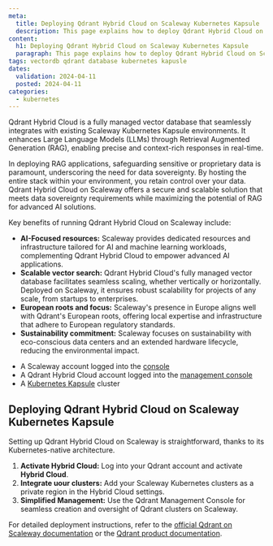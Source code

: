 ```yaml
---
meta:
  title: Deploying Qdrant Hybrid Cloud on Scaleway Kubernetes Kapsule
  description: This page explains how to deploy Qdrant Hybrid Cloud on Scaleway Kubernetes Kapsule.
content:
  h1: Deploying Qdrant Hybrid Cloud on Scaleway Kubernetes Kapsule
  paragraph: This page explains how to deploy Qdrant Hybrid Cloud on Scaleway Kubernetes Kapsule.
tags: vectordb qdrant database kubernetes kapusle
dates:
  validation: 2024-04-11
  posted: 2024-04-11
categories:
  - kubernetes
---
```


Qdrant Hybrid Cloud is a fully managed vector database that seamlessly integrates with existing Scaleway Kubernetes Kapsule environments.
It enhances Large Language Models (LLMs) through Retrieval Augmented Generation (RAG), enabling precise and context-rich responses in real-time.

In deploying RAG applications, safeguarding sensitive or proprietary data is paramount, underscoring the need for data sovereignty.
By hosting the entire stack within your environment, you retain control over your data.
Qdrant Hybrid Cloud on Scaleway offers a secure and scalable solution that meets data sovereignty requirements while maximizing the potential of RAG for advanced AI solutions.

Key benefits of running Qdrant Hybrid Cloud on Scaleway include:

- **AI-Focused resources:** Scaleway provides dedicated resources and infrastructure tailored for AI and machine learning workloads, complementing Qdrant Hybrid Cloud to empower advanced AI applications.
- **Scalable vector search:** Qdrant Hybrid Cloud's fully managed vector database facilitates seamless scaling, whether vertically or horizontally. Deployed on Scaleway, it ensures robust scalability for projects of any scale, from startups to enterprises.
- **European roots and focus:** Scaleway's presence in Europe aligns well with Qdrant's European roots, offering local expertise and infrastructure that adhere to European regulatory standards.
- **Sustainability commitment:** Scaleway focuses on sustainability with eco-conscious data centers and an extended hardware lifecycle, reducing the environmental impact.

<Macro id="requirements" />

- A Scaleway account logged into the [console](https://console.scaleway.com)
- A Qdrant Hybrid Cloud account logged into the [management console](https://cloud.qdrant.io/)
- A [Kubernetes Kapsule](/containers/kubernetes/quickstart/) cluster

## Deploying Qdrant Hybrid Cloud on Scaleway Kubernetes Kapsule

Setting up Qdrant Hybrid Cloud on Scaleway is straightforward, thanks to its Kubernetes-native architecture.

1. **Activate Hybrid Cloud:** Log into your Qdrant account and activate **Hybrid Cloud**.
2. **Integrate uour clusters:** Add your Scaleway Kubernetes clusters as a private region in the Hybrid Cloud settings.
3. **Simplified Management:** Use the Qdrant Management Console for seamless creation and oversight of Qdrant clusters on Scaleway.

For detailed deployment instructions, refer to the [official Qdrant on Scaleway documentation](ADD_LINK_HERE) or the [Qdrant product documentation](https://qdrant.tech/documentation/).
